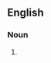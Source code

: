 ==English==

===Noun===
{{head|en|noun form|head=[[compact]] [[disk]]s}}

# {{plural of|compact disk|lang=en}}